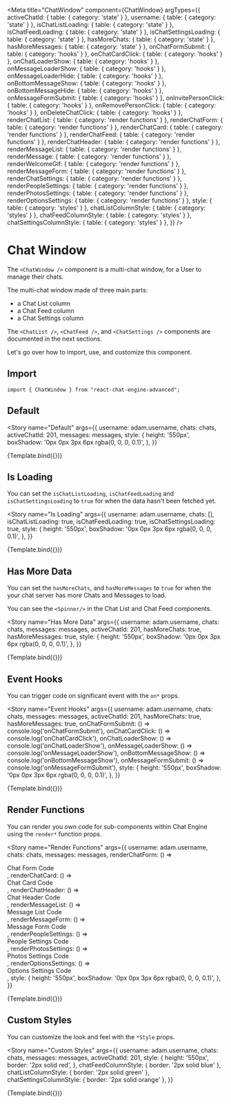 

<Meta
  title="ChatWindow"
  component={ChatWindow}
  argTypes={{
    activeChatId: { table: { category: 'state' } },
    username: { table: { category: 'state' } },
    isChatListLoading: { table: { category: 'state' } },
    isChatFeedLoading: { table: { category: 'state' } },
    isChatSettingsLoading: { table: { category: 'state' } },
    hasMoreChats: { table: { category: 'state' } },
    hasMoreMessages: { table: { category: 'state' } },
    onChatFormSubmit: { table: { category: 'hooks' } },
    onChatCardClick: { table: { category: 'hooks' } },
    onChatLoaderShow: { table: { category: 'hooks' } },
    onMessageLoaderShow: { table: { category: 'hooks' } },
    onMessageLoaderHide: { table: { category: 'hooks' } },
    onBottomMessageShow: { table: { category: 'hooks' } },
    onBottomMessageHide: { table: { category: 'hooks' } },
    onMessageFormSubmit: { table: { category: 'hooks' } },
    onInvitePersonClick: { table: { category: 'hooks' } },
    onRemovePersonClick: { table: { category: 'hooks' } },
    onDeleteChatClick: { table: { category: 'hooks' } },
    renderChatList: { table: { category: 'render functions' } },
    renderChatForm: { table: { category: 'render functions' } },
    renderChatCard: { table: { category: 'render functions' } },
    renderChatFeed: { table: { category: 'render functions' } },
    renderChatHeader: { table: { category: 'render functions' } },
    renderMessageList: { table: { category: 'render functions' } },
    renderMessage: { table: { category: 'render functions' } },
    renderWelcomeGif: { table: { category: 'render functions' } },
    renderMessageForm: { table: { category: 'render functions' } },
    renderChatSettings: { table: { category: 'render functions' } },
    renderPeopleSettings: { table: { category: 'render functions' } },
    renderPhotosSettings: { table: { category: 'render functions' } },
    renderOptionsSettings: { table: { category: 'render functions' } },
    style: { table: { category: 'styles' } },
    chatListColumnStyle: { table: { category: 'styles' } },
    chatFeedColumnStyle: { table: { category: 'styles' } },
    chatSettingsColumnStyle: { table: { category: 'styles' } },
  }}
/>


# Chat Window

The `<ChatWindow />` component is a multi-chat window, for a User to manage their chats.

The multi-chat window made of three main parts:

- a Chat List column
- a Chat Feed column
- a Chat Settings column

The `<ChatList />`, `<ChatFeed />`, and `<ChatSettings />` components are documented in the next sections.

Let's go over how to import, use, and customize this component.

## Import

`import { ChatWindow } from "react-chat-engine-advanced";`

## Default

<Story
  name="Default"
  args={{
    username: adam.username,
    chats: chats,
    activeChatId: 201,
    messages: messages,
    style: {
      height: '550px',
      boxShadow: '0px 0px 3px 6px rgba(0, 0, 0, 0.1)',
    },
  }}
>
  {Template.bind({})}
</Story>

<ArgsTable story="Default" />

## Is Loading

You can set the `isChatListLoading`, `isChatFeedLoading` and `isChatSettingsLoading` to `true` for when the data hasn't been fetched yet.

<Story
  name="Is Loading"
  args={{
    username: adam.username,
    chats: [],
    isChatListLoading: true,
    isChatFeedLoading: true,
    isChatSettingsLoading: true,
    style: {
      height: '550px',
      boxShadow: '0px 0px 3px 6px rgba(0, 0, 0, 0.1)',
    },
  }}
>
  {Template.bind({})}
</Story>

## Has More Data

You can set the `hasMoreChats`, and `hasMoreMessages` to `true` for when the your chat server has more Chats and Messages to load.

You can see the `<Spinner/>` in the Chat List and Chat Feed components.

<Story
  name="Has More Data"
  args={{
    username: adam.username,
    chats: chats,
    messages: messages,
    activeChatId: 201,
    hasMoreChats: true,
    hasMoreMessages: true,
    style: {
      height: '550px',
      boxShadow: '0px 0px 3px 6px rgba(0, 0, 0, 0.1)',
    },
  }}
>
  {Template.bind({})}
</Story>

## Event Hooks

You can trigger code on significant event with the `on*` props.

<Story
  name="Event Hooks"
  args={{
    username: adam.username,
    chats: chats,
    messages: messages,
    activeChatId: 201,
    hasMoreChats: true,
    hasMoreMessages: true,
    onChatFormSubmit: () => console.log('onChatFormSubmit'),
    onChatCardClick: () => console.log('onChatCardClick'),
    onChatLoaderShow: () => console.log('onChatLoaderShow'),
    onMessageLoaderShow: () => console.log('onMessageLoaderShow'),
    onBottomMessageShow: () => console.log('onBottomMessageShow'),
    onMessageFormSubmit: () => console.log('onMessageFormSubmit'),
    style: {
      height: '550px',
      boxShadow: '0px 0px 3px 6px rgba(0, 0, 0, 0.1)',
    },
  }}
>
  {Template.bind({})}
</Story>

## Render Functions

You can render you own code for sub-components within Chat Engine using the `render*` function props.

<Story
  name="Render Functions"
  args={{
    username: adam.username,
    chats: chats,
    messages: messages,
    renderChatForm: () => <div>Chat Form Code</div>,
    renderChatCard: () => <div>Chat Card Code</div>,
    renderChatHeader: () => <div>Chat Header Code</div>,
    renderMessageList: () => <div>Message List Code</div>,
    renderMessageForm: () => <div>Message Form Code</div>,
    renderPeopleSettings: () => <div>People Settings Code</div>,
    renderPhotosSettings: () => <div>Photos Settings Code</div>,
    renderOptionsSettings: () => <div>Options Settings Code</div>,
    style: {
      height: '550px',
      boxShadow: '0px 0px 3px 6px rgba(0, 0, 0, 0.1)',
    },
  }}
>
  {Template.bind({})}
</Story>

## Custom Styles

You can customize the look and feel with the `*Style` props.

<Story
  name="Custom Styles"
  args={{
    username: adam.username,
    chats: chats,
    messages: messages,
    activeChatId: 201,
    style: {
      height: '550px',
      border: '2px solid red',
    },
    chatFeedColumnStyle: { border: '2px solid blue' },
    chatListColumnStyle: { border: '2px solid green' },
    chatSettingsColumnStyle: { border: '2px solid orange' },
  }}
>
  {Template.bind({})}
</Story>
